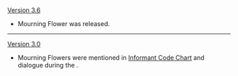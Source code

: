 {{Change History/Header}}
[[Version 3.6]]
* Mourning Flower was released.
----
[[Version 3.0]]
* Mourning Flowers were mentioned in [[Informant Code Chart]] and dialogue during the {{Quest|Lost in Prosperity}}.